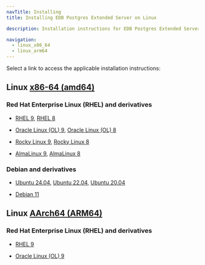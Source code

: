 ```yaml
---
navTitle: Installing
title: Installing EDB Postgres Extended Server on Linux

description: Installation instructions for EDB Postgres Extended Server on Linux.

navigation:
  - linux_x86_64
  - linux_arm64
---
```


Select a link to access the applicable installation instructions:

## Linux [x86-64 (amd64)](linux_x86_64)

### Red Hat Enterprise Linux (RHEL) and derivatives

- [RHEL 9](linux_x86_64/pge_rhel_9), [RHEL 8](linux_x86_64/pge_rhel_8)

- [Oracle Linux (OL) 9](linux_x86_64/pge_rhel_9), [Oracle Linux (OL) 8](linux_x86_64/pge_rhel_8)

- [Rocky Linux 9](linux_x86_64/pge_other_linux_9), [Rocky Linux 8](linux_x86_64/pge_other_linux_8)

- [AlmaLinux 9](linux_x86_64/pge_other_linux_9), [AlmaLinux 8](linux_x86_64/pge_other_linux_8)

### Debian and derivatives

- [Ubuntu 24.04](linux_x86_64/pge_ubuntu_24), [Ubuntu 22.04](linux_x86_64/pge_ubuntu_22), [Ubuntu 20.04](linux_x86_64/pge_ubuntu_20)

- [Debian 11](linux_x86_64/pge_debian_11)

## Linux [AArch64 (ARM64)](linux_arm64)

### Red Hat Enterprise Linux (RHEL) and derivatives

- [RHEL 9](linux_arm64/pge_rhel_9)

- [Oracle Linux (OL) 9](linux_arm64/pge_rhel_9)
